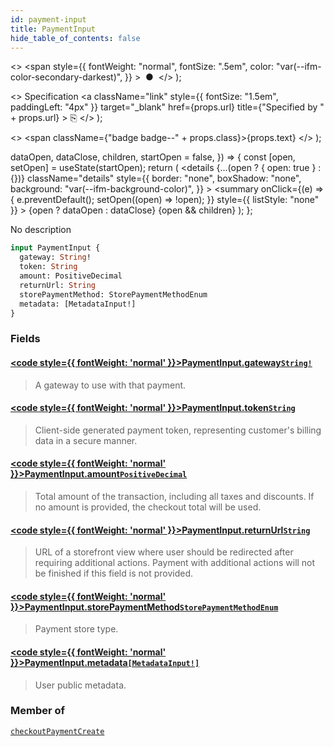 ```yaml
---
id: payment-input
title: PaymentInput
hide_table_of_contents: false
---
```


  <>
    <span
      style={{
        fontWeight: "normal",
        fontSize: ".5em",
        color: "var(--ifm-color-secondary-darkest)",
      }}
    >
      &nbsp;●&nbsp;
    </span>
  </>
);

  <>
    Specification
    <a
      className="link"
      style={{ fontSize: "1.5em", paddingLeft: "4px" }}
      target="\_blank"
      href={props.url}
      title={"Specified by " + props.url}
    >
      ⎘
    </a>
  </>
);

  <>
    <span className={"badge badge--" + props.class}>{props.text}</span>
  </>
);


  dataOpen,
  dataClose,
  children,
  startOpen = false,
}) => {
  const [open, setOpen] = useState(startOpen);
  return (
    <details
      {...(open ? { open: true } : {})}
      className="details"
      style={{
        border: "none",
        boxShadow: "none",
        background: "var(--ifm-background-color)",
      }}
    >
      <summary
        onClick={(e) => {
          e.preventDefault();
          setOpen((open) => !open);
        }}
        style={{ listStyle: "none" }}
      >
        {open ? dataOpen : dataClose}
      </summary>
      {open && children}
    </details>
  );
};

No description

```graphql
input PaymentInput {
  gateway: String!
  token: String
  amount: PositiveDecimal
  returnUrl: String
  storePaymentMethod: StorePaymentMethodEnum
  metadata: [MetadataInput!]
}
```

### Fields

#### [<code style={{ fontWeight: 'normal' }}>PaymentInput.<b>gateway</b></code>](#)<Bullet />[`String!`](../../../api-storefront/miscellaneous/scalars/string) <Badge class="secondary" text="non-null"/> <Badge class="secondary" text="scalar"/>

> A gateway to use with that payment.

#### [<code style={{ fontWeight: 'normal' }}>PaymentInput.<b>token</b></code>](#)<Bullet />[`String`](../../../api-storefront/miscellaneous/scalars/string) <Badge class="secondary" text="scalar"/>

> Client-side generated payment token, representing customer's billing data in a secure manner.

#### [<code style={{ fontWeight: 'normal' }}>PaymentInput.<b>amount</b></code>](#)<Bullet />[`PositiveDecimal`](../../../api-storefront/miscellaneous/scalars/positive-decimal) <Badge class="secondary" text="scalar"/>

> Total amount of the transaction, including all taxes and discounts. If no amount is provided, the checkout total will be used.

#### [<code style={{ fontWeight: 'normal' }}>PaymentInput.<b>returnUrl</b></code>](#)<Bullet />[`String`](../../../api-storefront/miscellaneous/scalars/string) <Badge class="secondary" text="scalar"/>

> URL of a storefront view where user should be redirected after requiring additional actions. Payment with additional actions will not be finished if this field is not provided.

#### [<code style={{ fontWeight: 'normal' }}>PaymentInput.<b>storePaymentMethod</b></code>](#)<Bullet />[`StorePaymentMethodEnum`](../../../api-storefront/payments/enums/store-payment-method-enum) <Badge class="secondary" text="enum"/>

> Payment store type.
>
> <Badge text="Added in Saleor 3.1" class="secondary margin-bottom--sm" />

#### [<code style={{ fontWeight: 'normal' }}>PaymentInput.<b>metadata</b></code>](#)<Bullet />[`[MetadataInput!]`](../../../api-storefront/miscellaneous/inputs/metadata-input) <Badge class="secondary" text="list"/> <Badge class="secondary" text="input"/>

> User public metadata.
>
> <Badge text="Added in Saleor 3.1" class="secondary margin-bottom--sm" />

### Member of

[`checkoutPaymentCreate`](../../../api-storefront/checkout/mutations/checkout-payment-create) <Badge class="secondary" text="mutation"/>

